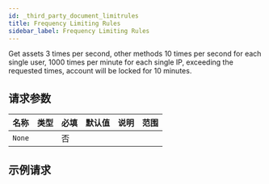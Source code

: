 ```yaml
---
id: _third_party_document_limitrules
title: Frequency Limiting Rules
sidebar_label: Frequency Limiting Rules
---
```


Get assets 3 times per second, other methods 10 times per second for each single user, 1000 times per minute for each single IP, exceeding the requested times, account will be locked for 10 minutes.

## 请求参数

| 名称   | 类型 | 必填 | 默认值 | 说明 | 范围 |
| ------ | ---- | ---- | ------ | ---- | ---- |
| `None` |      | 否   |        |      |      |

## 示例请求
